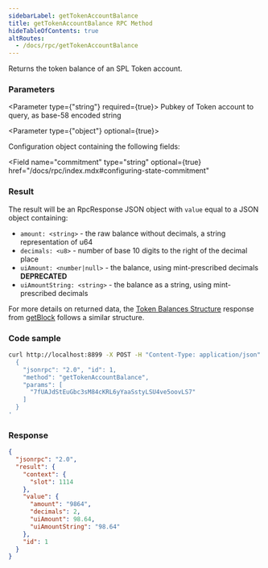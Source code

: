 ```yaml
---
sidebarLabel: getTokenAccountBalance
title: getTokenAccountBalance RPC Method
hideTableOfContents: true
altRoutes:
  - /docs/rpc/getTokenAccountBalance
---
```


Returns the token balance of an SPL Token account.

<DocSideBySide>

<DocLeftSide>

### Parameters

<Parameter type={"string"} required={true}>
  Pubkey of Token account to query, as base-58 encoded string
</Parameter>

<Parameter type={"object"} optional={true}>

Configuration object containing the following fields:

<Field
  name="commitment"
  type="string"
  optional={true}
  href="/docs/rpc/index.mdx#configuring-state-commitment"
></Field>

</Parameter>

### Result

The result will be an RpcResponse JSON object with `value` equal to a JSON
object containing:

- `amount: <string>` - the raw balance without decimals, a string representation
  of u64
- `decimals: <u8>` - number of base 10 digits to the right of the decimal place
- `uiAmount: <number|null>` - the balance, using mint-prescribed decimals
  **DEPRECATED**
- `uiAmountString: <string>` - the balance as a string, using mint-prescribed
  decimals

For more details on returned data, the
[Token Balances Structure](/docs/rpc/json-structures#token-balances) response
from [getBlock](/docs/rpc/http/getblock) follows a similar structure.

</DocLeftSide>

<DocRightSide>

### Code sample

```bash
curl http://localhost:8899 -X POST -H "Content-Type: application/json" -d '
  {
    "jsonrpc": "2.0", "id": 1,
    "method": "getTokenAccountBalance",
    "params": [
      "7fUAJdStEuGbc3sM84cKRL6yYaaSstyLSU4ve5oovLS7"
    ]
  }
'
```

### Response

```json
{
  "jsonrpc": "2.0",
  "result": {
    "context": {
      "slot": 1114
    },
    "value": {
      "amount": "9864",
      "decimals": 2,
      "uiAmount": 98.64,
      "uiAmountString": "98.64"
    },
    "id": 1
  }
}
```

</DocRightSide>
</DocSideBySide>
